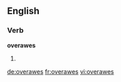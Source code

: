 ==English==

===Verb===
'''overawes'''

# {{en-third-person singular of|overawe}}

[[de:overawes]]
[[fr:overawes]]
[[vi:overawes]]